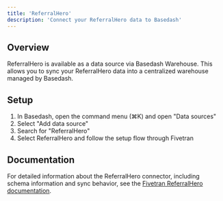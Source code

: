 ```yaml
---
title: 'ReferralHero'
description: 'Connect your ReferralHero data to Basedash'
---
```


## Overview

ReferralHero is available as a data source via Basedash Warehouse. This allows you to sync your ReferralHero data into a centralized warehouse managed by Basedash.

## Setup

1. In Basedash, open the command menu (⌘K) and open "Data sources"
2. Select "Add data source"
3. Search for "ReferralHero"
4. Select ReferralHero and follow the setup flow through Fivetran

## Documentation

For detailed information about the ReferralHero connector, including schema information and sync behavior, see the [Fivetran ReferralHero documentation](https://fivetran.com/docs/connectors/applications/referralhero).
